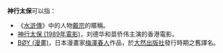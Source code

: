 '''神行太保'''可以指：
*《[[水滸傳|水滸傳]]》中的人物[[戴宗|戴宗]]的暱稱。
*[[神行太保_(1989年電影)|神行太保 (1989年電影)]]，刘德华和苗侨伟主演的香港電影。
*[[BØY_(漫畫)|BØY (漫畫)]]，日本漫畫家[[梅澤春人|梅澤春人]]作品，於[[大然出版社|大然出版社]]發行時期之舊譯名。
{{disambig|Cat=四字亞洲相關消歧義}}